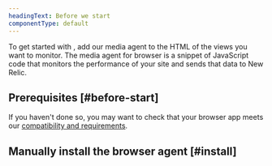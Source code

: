 ```yaml
---
headingText: Before we start
componentType: default
---
```


To get started with <InlinePopover type="browser"/>, add our media agent to the HTML of the views you want to monitor. The media agent for browser is a snippet of JavaScript code that monitors the performance of your site and sends that data to New Relic.

## Prerequisites [#before-start]

If you haven't done so, you may want to check that your browser app meets our [compatibility and requirements](/docs/streaming-video-&-ads/installation/browser/browser-agent-compatibility-requirements/).

## Manually install the browser agent [#install]

